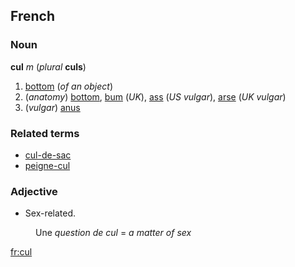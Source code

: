 ==French==
===Noun===
'''cul''' ''m'' (''plural'' '''culs''')

#[[bottom]] (''of an object'')
#(''anatomy'') [[bottom]], [[bum]] (''UK''), [[ass]] (''US vulgar''), [[arse]] (''UK vulgar'')
# (''vulgar'') [[anus]]

===Related terms===
*[[cul-de-sac]]
*[[peigne-cul]]

===Adjective===
* Sex-related.
:Une ''question de cul'' = ''a matter of sex''
[[fr:cul]]